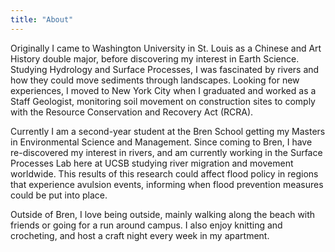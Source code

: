 ```yaml
---
title: "About"
---
```


Originally I came to Washington University in St. Louis as a Chinese and Art History double major, before discovering my interest in Earth Science. Studying Hydrology and Surface Processes, I was fascinated by rivers and how they could move sediments through landscapes. Looking for new experiences, I moved to New York City when I graduated and worked as a Staff Geologist, monitoring soil movement on construction sites to comply with the Resource Conservation and Recovery Act (RCRA).

Currently I am a second-year student at the Bren School getting my Masters in Environmental Science and Management. Since coming to Bren, I have re-discovered my interest in rivers, and am currently working in the Surface Processes Lab here at UCSB studying river migration and movement worldwide. This results of this research could affect flood policy in regions that experience avulsion events, informing when flood prevention measures could be put into place.

Outside of Bren, I love being outside, mainly walking along the beach with friends or going for a run around campus. I also enjoy knitting and crocheting, and host a craft night every week in my apartment.
